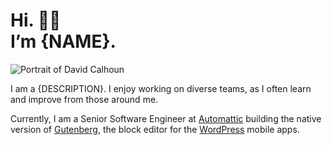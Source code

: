 
# Hi. 👋🏻 <br /> I’m {NAME}.

![Portrait of David Calhoun](../public/david.jpg)

I am a {DESCRIPTION}. I enjoy working on diverse teams, as I often learn and improve from those around me.

Currently, I am a Senior Software Engineer at [Automattic](https://automattic.com/) building the native version of [Gutenberg](https://github.com/WordPress/gutenberg), the block editor for the [WordPress](https://wordpress.org) mobile apps.
